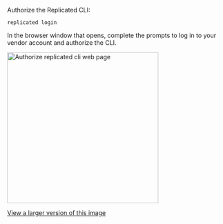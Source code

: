 Authorize the Replicated CLI:

  ```
  replicated login
  ```

  In the browser window that opens, complete the prompts to log in to your vendor account and authorize the CLI.

  <img width="350" alt="Authorize replicated cli web page" src="/images/authorize-repl-cli.png"/>

  [View a larger version of this image](/images/authorize-repl-cli.png)